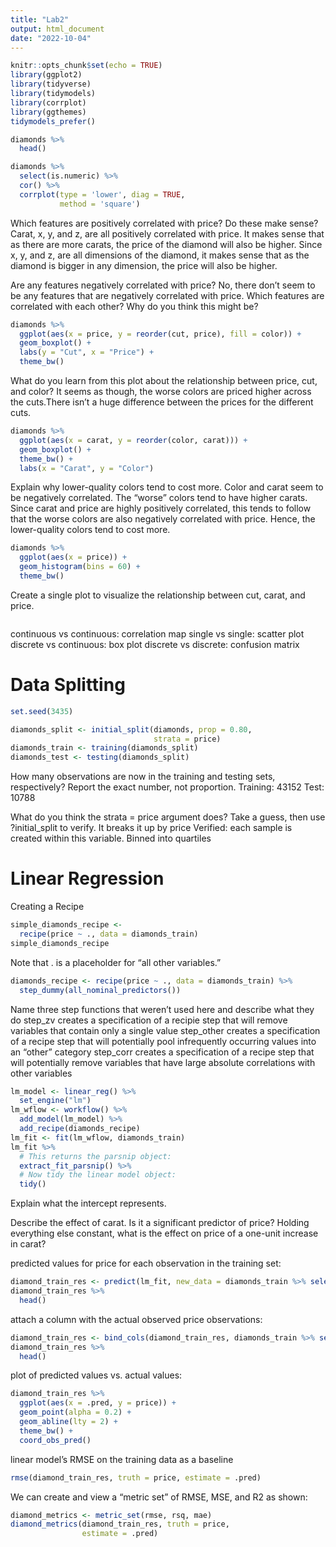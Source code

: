 ```yaml
---
title: "Lab2"
output: html_document
date: "2022-10-04"
---
```


```r
knitr::opts_chunk$set(echo = TRUE)
library(ggplot2)
library(tidyverse)
library(tidymodels)
library(corrplot)
library(ggthemes)
tidymodels_prefer()
```

```r
diamonds %>%
  head()
``` 
```r
diamonds %>% 
  select(is.numeric) %>% 
  cor() %>% 
  corrplot(type = 'lower', diag = TRUE, 
           method = 'square')
```
Which features are positively correlated with price? Do these make sense?
  Carat, x, y, and z, are all positively correlated with price. It makes sense that as there are more carats, the price of the diamond will also be higher. Since x, y, and z, are all dimensions of the diamond, it makes sense that as the diamond is bigger in any dimension, the price will also be higher.
  
Are any features negatively correlated with price?
  No, there don't seem to be any features that are negatively correlated with price. 
Which features are correlated with each other? Why do you think this might be?


```r
diamonds %>% 
  ggplot(aes(x = price, y = reorder(cut, price), fill = color)) + 
  geom_boxplot() +
  labs(y = "Cut", x = "Price") +
  theme_bw()
```

What do you learn from this plot about the relationship between price, cut, and color?
  It seems as though, the worse colors are priced higher across the cuts.There isn't a huge difference between the prices for the different cuts. 
  
```r
diamonds %>% 
  ggplot(aes(x = carat, y = reorder(color, carat))) + 
  geom_boxplot() +
  theme_bw() +
  labs(x = "Carat", y = "Color")
```

Explain why lower-quality colors tend to cost more.
  Color and carat seem to be negatively correlated. The "worse" colors tend to have higher carats. Since carat and price are highly positively correlated, this tends to follow that the worse colors are also negatively correlated with price. Hence, the lower-quality colors tend to cost more.
  
```r
diamonds %>% 
  ggplot(aes(x = price)) +
  geom_histogram(bins = 60) +
  theme_bw()
```

Create a single plot to visualize the relationship between cut, carat, and price.
```r

```

continuous vs continuous: correlation map
  single vs single: scatter plot
discrete vs continuous: box plot
discrete vs discrete: confusion matrix

# Data Splitting
```r
set.seed(3435)

diamonds_split <- initial_split(diamonds, prop = 0.80,
                                strata = price)
diamonds_train <- training(diamonds_split)
diamonds_test <- testing(diamonds_split)
```

How many observations are now in the training and testing sets, respectively? Report the exact number, not proportion.
  Training: 43152
  Test: 10788

What do you think the strata = price argument does? Take a guess, then use ?initial_split to verify.
  It breaks it up by price
  Verified: each sample is created within this variable. Binned into quartiles
  
  
# Linear Regression

Creating a Recipe
```r
simple_diamonds_recipe <-
  recipe(price ~ ., data = diamonds_train)
simple_diamonds_recipe
```
Note that . is a placeholder for “all other variables.”

```r
diamonds_recipe <- recipe(price ~ ., data = diamonds_train) %>% 
  step_dummy(all_nominal_predictors())
```

Name three step functions that weren’t used here and describe what they do
  step_zv creates a specification of a recipie step that will remove variables that contain only a single value
  step_other creates a specification of a recipe step that will potentially pool infrequently occurring values into an "other" category
  step_corr creates a specification of a recipe step that will potentially remove variables that have large absolute correlations with other variables
  
```r
lm_model <- linear_reg() %>% 
  set_engine("lm")
lm_wflow <- workflow() %>% 
  add_model(lm_model) %>% 
  add_recipe(diamonds_recipe)
lm_fit <- fit(lm_wflow, diamonds_train)
lm_fit %>% 
  # This returns the parsnip object:
  extract_fit_parsnip() %>% 
  # Now tidy the linear model object:
  tidy()
```
Explain what the intercept represents.

Describe the effect of carat. Is it a significant predictor of price? Holding everything else constant, what is the effect on price of a one-unit increase in carat?
  

predicted values for price for each observation in the training set:

```r
diamond_train_res <- predict(lm_fit, new_data = diamonds_train %>% select(-price))
diamond_train_res %>% 
  head()
```
attach a column with the actual observed price observations:
```r
diamond_train_res <- bind_cols(diamond_train_res, diamonds_train %>% select(price))
diamond_train_res %>% 
  head()
```
plot of predicted values vs. actual values:
```r
diamond_train_res %>% 
  ggplot(aes(x = .pred, y = price)) +
  geom_point(alpha = 0.2) +
  geom_abline(lty = 2) + 
  theme_bw() +
  coord_obs_pred()
```

linear model’s RMSE on the training data as a baseline
```r
rmse(diamond_train_res, truth = price, estimate = .pred)
```
We can create and view a “metric set” of RMSE, MSE, and R2 as shown:
```r
diamond_metrics <- metric_set(rmse, rsq, mae)
diamond_metrics(diamond_train_res, truth = price, 
                estimate = .pred)
```

```r
```





